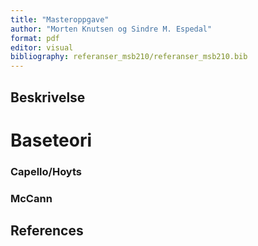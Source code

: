 ```yaml
---
title: "Masteroppgave"
author: "Morten Knutsen og Sindre M. Espedal"
format: pdf
editor: visual
bibliography: referanser_msb210/referanser_msb210.bib
---
```


## Beskrivelse

# Baseteori

### Capello/Hoyts

### McCann

## References
